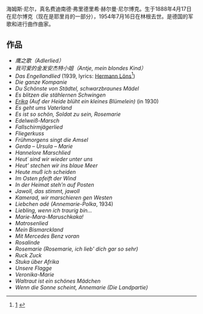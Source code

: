 {{Infobox military person
|姓名= 海姆斯·尼尔
|出生_日期={{出生日期|1888|4|17}}
|死亡_日期={{死亡日期和年龄|1954|7|16|1888|4|17|mf=y}}
|出生_地点=[[尼尔博克|尼尔博克]], [[德意志帝国|德意志帝国]]
|死亡_地点=[[林根,_德国|林根]], [[西德|西德]]
|caption=海姆斯·尼尔
|nickname= 
|allegiance= 
{{plainlist|
* {{flag|德意志帝国}} (到 1918)
* {{Flagicon|Germany}} [[魏瑪共和國|威瑪共和國]]（至1933年）
* {{flag|纳粹德国}} (到 1945)
|branch =  {{link-de|德意志帝國陸軍|Deutsches Heer (Deutsches Kaiserreich)}}（1904至1922年）<br />[[威瑪防衛軍|威瑪防衛軍]]（1922至1933年）<br />[[納粹德國陆军|納粹德國陆军]]（1933至1945年）
}}
|branch=
|serviceyears=
|rank=
|commands=
|unit=
|battles=
|relations=
|awards= 
|laterwork=
}}
海姆斯·尼尔，真名费迪南德·弗里德里希·赫尔曼·尼尔博克。生于1888年4月17日在尼尔博克（现在是耶里肖的一部分），1954年7月16日在林根去世。是德国的军歌和进行曲作曲家。
==作品==
* ''鹰之歌（Adlerlied）''
* ''我可爱的金发安杰特小姐（Antje, mein blondes Kind）''
* ''Das Engellandlied'' (1939, lyrics: [[Hermann_Löns|Hermann Löns]]<ref>[http://www.walsrode-net.de/kultur/loenskreis.html] {{Wayback|url=http://www.walsrode-net.de/kultur/loenskreis.html |date=20160317184832 }} {{icon de}}</ref>)
* ''Die ganze Kompanie''
* ''Du Schönste von Städtel, schwarzbraunes Mädel''
* ''Es blitzen die stählernen Schwingen''
* ''[[艾瑞卡_(德國軍歌)|Erika]] (Auf der Heide blüht ein kleines Blümelein)'' (in 1930)
* ''Es geht ums Vaterland''
* ''Es ist so schön, Soldat zu sein, Rosemarie''
* ''Edelweiß-Marsch''
* ''Fallschirmjägerlied''
* ''Fliegerkuss''
* ''Frühmorgens singt die Amsel''
* ''Gerda – Ursula – Marie''
* ''Hannelore Marschlied''
* ''Heut´ sind wir wieder unter uns''
* ''Heut’ stechen wir ins blaue Meer''
* ''Heute muß ich scheiden''
* ''Im Osten pfeift der Wind''
* ''In der Heimat steh’n auf Posten''
* ''Jawoll, das stimmt, jawoll''
* ''Kamerad, wir marschieren gen Westen''
* ''Liebchen adé (Annemarie-Polka'', 1934)
* ''Liebling, wenn ich traurig bin…''
* ''Marie-Mara-Maruschkaka!''
* ''Matrosenlied''
* ''Mein Bismarckland''
* ''Mit Mercedes Benz voran''
* ''Rosalinde''
* ''Rosemarie (Rosemarie, ich lieb' dich gar so sehr)''
* ''Ruck Zuck''
* ''Stuka über Afrika''
* ''Unsere Flagge''
* ''Veronika-Marie''
* ''Waltraut ist ein schönes Mädchen''
* ''Wenn die Sonne scheint, Annemarie (Die Landpartie)''